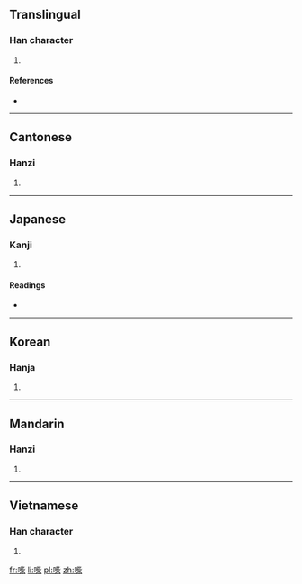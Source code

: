 ==Translingual==

===Han character===
{{Han char|rn=30|rad=口|as=10|sn=13|four=6109<sub>4</sub>|canj=口卜心木 (RYPD), X口卜心木 (XRYPD)|ids=⿰[[口]][[柴]]}}

# {{defn|Han|sort=口10}}

====References====
* {{Han ref|kx=0198.040|dkj=03920|dj=0419.160|hdz=10667.020|uh=558D|ud=21901|bh=DCD7|bd=56535}}

----

==Cantonese==

===Hanzi===
{{yue-hanzi|jyut=[[caai4]]|y=chaai4}}

# {{defn|lang=yue|sort=口10}}

----

==Japanese==

===Kanji===
{{ja-kanji|grade=|rs=口10}}

# {{defn|lang=ja|sort=口10}}

====Readings====
* {{ja-readings|on=[[さい]] (sai), [[ぜ]] (ze)|kun=}}

----

==Korean==

===Hanja===
{{ko-hanja|hangeul=재|rv=jae|mr=chae}}

# {{defn|lang=ko|sort=口10}}

----

==Mandarin==

===Hanzi===
{{cmn-hanzi|pin=[[chái]] ([[chai2]])|wg=ch'ai<sup>2</sup>}}

# {{defn|lang=cmn|sort=口10}}

----

==Vietnamese==

===Han character===
{{vi-hantu|[[rầy]]|rs=口10}}

# {{defn|lang=vi|sort=口10}}

[[fr:喍]]
[[li:喍]]
[[pl:喍]]
[[zh:喍]]